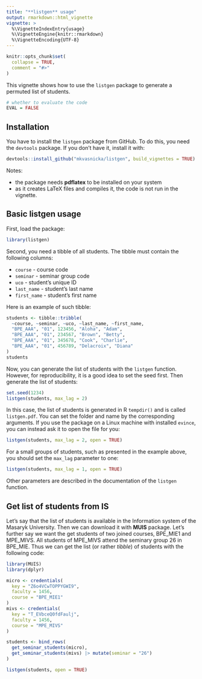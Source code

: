 ```yaml
---
title: "**listgen** usage"
output: rmarkdown::html_vignette
vignette: >
  %\VignetteIndexEntry{usage}
  %\VignetteEngine{knitr::rmarkdown}
  %\VignetteEncoding{UTF-8}
---
```


```r
knitr::opts_chunk$set(
  collapse = TRUE,
  comment = "#>"
)
```

This vignette shows how to use the `listgen` package to generate a permuted list of students.



```r
# whether to evaluate the code
EVAL = FALSE
```


## Installation

You have to install the `listgen` package from GitHub. To do this, you need the `devtools` package. If you don't have it, install it with:

```r
devtools::install_github("mkvasnicka/listgen", build_vignettes = TRUE)
```

Notes:

- the package needs **pdflatex** to be installed on your system
- as it creates LaTeX files and compiles it, the code is not run in the vignette.



## Basic **listgen** usage

First, load the package:

```r
library(listgen)
```

Second, you need a tibble of all students. The tibble must contain the following columns:

- `course` - course code
- `seminar` - seminar group code
- `uco` - student's unique ID
- `last_name` - student's last name
- `first_name` - student's first name

Here is an example of such tibble:

```r
students <- tibble::tribble(
  ~course, ~seminar, ~uco, ~last_name, ~first_name,
  "BPE_AAA", "01", 123456, "Aloha", "Adam",
  "BPE_AAA", "01", 234567, "Brown", "Betty",
  "BPE_AAA", "01", 345678, "Cook", "Charlie",
  "BPE_AAA", "01", 456789, "Delacroix", "Diana"
)
students
```

Now, you can generate the list of students with the `listgen` function.
However, for reproducibility, it is a good idea to set the seed first. Then generate the list of students:

```r
set.seed(1234)
listgen(students, max_lag = 2)
```

In this case, the list of students is generated in R `tempdir()` and is called `listgen.pdf`. You can set the folder and name by the corresponding arguments. If you use the package on a Linux machine with installed `evince`, you can instead ask it to open the file for you:

```r
listgen(students, max_lag = 2, open = TRUE)
``` 

For a small groups of students, such as presented in the example above, you should set the `max_lag` parameter to one:

```r
listgen(students, max_lag = 1, open = TRUE)
```

Other parameters are described in the documentation of the `listgen` function.


## Get list of students from IS

Let's say that the list of students is available in the Information system of the Masaryk University. Then we can download it with **MUIS** package.  Let's further say we want the get students of two joined courses, BPE_MIE1 and MPE_MIVS. All students of MPE_MIVS attend the seminary group\ 26 in BPE_MIE. Thus we can get the list (or rather *tibble*) of students with the following code:

```r
library(MUIS)
library(dplyr)

micro <- credentials(
  key = "Z6o4VCwTOPPYGWI9",
  faculty = 1456,
  course = "BPE_MIE1"
)
mivs <- credentials(
  key = "T_EVbceQ0fdFaulj",
  faculty = 1456,
  course = "MPE_MIVS"
)

students <- bind_rows(
  get_seminar_students(micro),
  get_seminar_students(mivs) |> mutate(seminar = "26")
)

listgen(students, open = TRUE)
```
